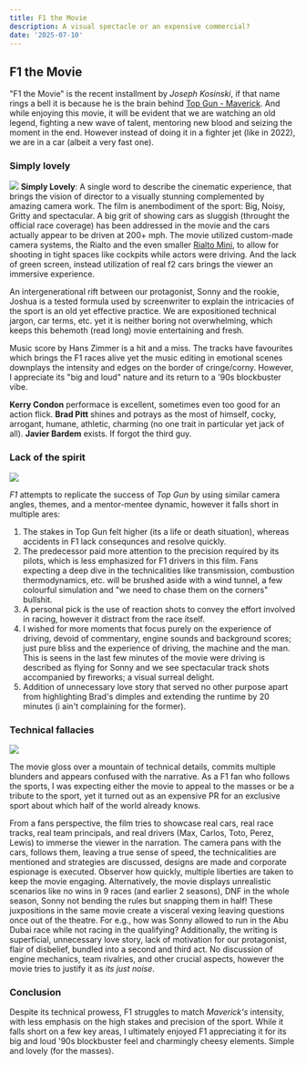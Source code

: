 ```yaml
---
title: F1 the Movie
description: A visual spectacle or an expensive commercial?
date: '2025-07-10'
---
```



## F1 the Movie

"F1 the Movie" is the recent installment by *Joseph Kosinski*, if that name rings a bell it is because he is the brain behind [Top Gun - Maverick](/posts/pop/top-gun-maverick). And while enjoying this movie, it will be evident that we are watching an old legend, fighting a new wave of talent, mentoring new blood and seizing the moment in the end. However instead of doing it in a fighter jet (like in 2022), we are in a car (albeit a very fast one).


### Simply lovely
![](/images/f1-image-0.png)
**Simply Lovely**: A single word to describe the cinematic experience, that brings the vision of director to a visually stunning complemented by amazing camera work. The film is anembodiment of the sport: Big, Noisy, Gritty and spectacular. 
A big grit of showing cars as sluggish (throught the official race coverage) has been addressed in the movie and the cars actually appear to be driven at 200+ mph. The movie utilized custom-made camera systems, the Rialto and the even smaller [Rialto Mini](https://www.fdtimes.com/2025/03/26/sony-rialto-mini/), to allow for shooting in tight spaces like cockpits while actors were driving. And the lack of green screen, instead utilization of real f2 cars brings the viewer an immersive experience. 

An intergenerational rift between our protagonist, Sonny and the rookie, Joshua is a tested formula used by screenwriter to explain the intricacies of the sport is an old yet effective practice. We are expositioned technical jargon, car terms, etc. yet it is neither boring not overwhelming, which keeps this behemoth (read long) movie entertaining and fresh.  


Music score by Hans Zimmer is a hit and a miss. The tracks have favourites which brings the F1 races alive yet the music editing in emotional scenes downplays the intensity and edges on the border of cringe/corny. However, I appreciate its "big and loud" nature and its return to a '90s blockbuster vibe.

**Kerry Condon** performace is excellent, sometimes even too good for an action flick. **Brad Pitt** shines and potrays as the most of himself, cocky, arrogant, humane, athletic, charming (no one trait in particular yet jack of all). **Javier Bardem** exists. If forgot the third guy.


### Lack of the spirit
![](/images/f1-image-1.png)

*F1* attempts to replicate the success of *Top Gun* by using similar camera angles, themes, and a mentor-mentee dynamic, however it falls short in multiple ares:
1. The stakes in Top Gun felt higher (its a life or death situation), whereas accidents in F1 lack consequnces and resolve quickly. 
2. The predecessor paid more attention to the precision required by its pilots, which is less emphasized for F1 drivers in this film. Fans expecting a deep dive in the technicalities like transmission, combustion thermodynamics, etc. will be brushed aside with a wind tunnel, a few colourful simulation and "we need to chase them on the corners" bullshit.
3. A personal pick is the use of reaction shots to convey the effort involved in racing, however it distract from the race itself.
4. I wished for more moments that focus purely on the experience of driving, devoid of commentary, engine sounds and background scores; just pure bliss and the experience of driving, the machine and the man. This is seens in the last few minutes of the movie were driving is described as flying for Sonny and we see spectacular track shots accompanied by fireworks; a visual surreal delight.
5. Addition of unnecessary love story that served no other purpose apart from highlighting Brad's dimples and extending the runtime by 20 minutes (i ain't complaining for the former).


### Technical fallacies
![](/images/f1-image-2.png)

The movie gloss over a mountain of technical details, commits multiple blunders and appears confused with the narrative. As a F1 fan who follows the sports, I was expecting either the movie to appeal to the masses or be a tribute to the sport, yet it turned out as an expensive PR for an exclusive sport about which half of the world already knows.

From a fans perspective, the film tries to showcase real cars, real race tracks, real team principals, and real drivers (Max, Carlos, Toto, Perez, Lewis) to immerse the viewer in the narration. The camera pans with the cars, follows them, leaving a true sense of speed, the technicalities are mentioned and strategies are discussed, designs are made and corporate espionage is executed. Observer how quickly, multiple liberties are taken to keep the movie engaging. Alternatively, the movie displays unrealistic scenarios like no wins in 9 races (and earlier 2 seasons), DNF in the whole season, Sonny not bending the rules but snapping them in half! These juxpositions in the same movie create a visceral vexing leaving questions once out of the theatre. For e.g., how was Sonny allowed to run in the Abu Dubai race while not racing in the qualifying? Additionally, the writing is superficial, unnecessary love story, lack of motivation for our protagonist, flair of disbelief, bundled into a second and third act. No discussion of engine mechanics, team rivalries, and other crucial aspects, however the movie tries to justify it as *its just noise*. 

### Conclusion 
Despite its technical prowess, F1 struggles to match *Maverick's* intensity, with less emphasis on the high stakes and precision of the sport. While it falls short on a few key areas, I ultimately enjoyed F1 appreciating it for its big and loud '90s blockbuster feel and charmingly cheesy elements. Simple and lovely (for the masses).